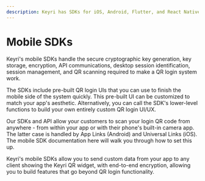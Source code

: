 ```yaml
---
description: Keyri has SDKs for iOS, Android, Flutter, and React Native that make it easy to add QR login to your app as well as provide additional security to your whole app. Our SDKs handle the secure cryptographic key generation, key storage, encryption, API communications, desktop session identification, session management, and QR scanning required to make a QR login system work.
---
```


# Mobile SDKs

Keyri's mobile SDKs handle the secure cryptographic key generation, key storage, encryption, API communications, desktop session identification, session management, and QR scanning required to make a QR login system work.

The SDKs include pre-built QR login UIs that you can use to finish the mobile side of the system quickly. This pre-built UI can be customized to match your app's aesthetic. Alternatively, you can call the SDK's lower-level functions to build your own entirely custom QR login UI/UX.

Our SDKs and API allow your customers to scan your login QR code from anywhere - from within your app or with their phone's built-in camera app. The latter case is handled by App Links \(Android\) and Universal Links \(iOS\). The mobile SDK documentation here will walk you through how to set this up.

Keyri's mobile SDKs allow you to send custom data from your app to any client showing the Keyri QR widget, with end-to-end encryption, allowing you to build features that go beyond QR login functionality.
